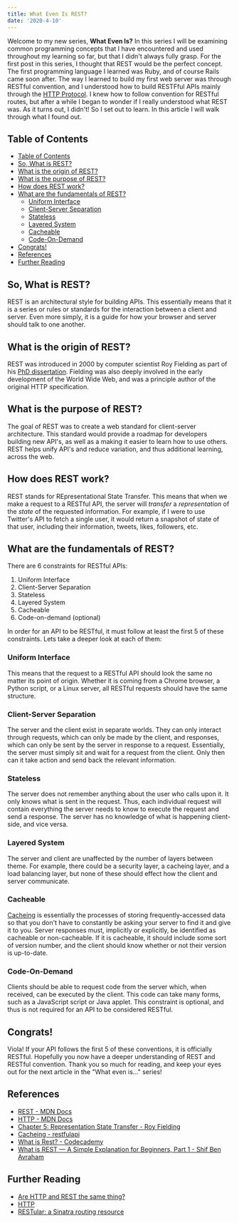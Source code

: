 ```yaml
---
title: What Even Is REST?
date: '2020-4-10'
---
```


Welcome to my new series, **What Even Is?** In this series I will be examining common programming concepts that I have encountered and used throughout my learning so far, but that I didn't always fully grasp. For the first post in this series, I thought that REST would be the perfect concept. The first programming language I learned was Ruby, and of course Rails came soon after. The way I learned to build my first web server was through RESTful convention, and I understood how to build RESTFful APIs mainly through the [HTTP Protocol](https://developer.mozilla.org/en-US/docs/Web/HTTP/Overview). I knew how to follow convention for RESTful routes, but after a while I began to wonder if I really understood what REST was. As it turns out, I didn't! So I set out to learn. In this article I will walk through what I found out.

## Table of Contents

- [Table of Contents](#table-of-contents)
- [So, What is REST?](#so-what-is-rest)
- [What is the origin of REST?](#what-is-the-origin-of-rest)
- [What is the purpose of REST?](#what-is-the-purpose-of-rest)
- [How does REST work?](#how-does-rest-work)
- [What are the fundamentals of REST?](#what-are-the-fundamentals-of-rest)
  - [Uniform Interface](#uniform-interface)
  - [Client-Server Separation](#client-server-separation)
  - [Stateless](#stateless)
  - [Layered System](#layered-system)
  - [Cacheable](#cacheable)
  - [Code-On-Demand](#code-on-demand)
- [Congrats!](#congrats)
- [References](#references)
- [Further Reading](#further-reading)

## So, What is REST?

REST is an architectural style for building APIs. This essentially means that it is a series or rules or standards for the interaction between a client and server. Even more simply, it is a guide for how your browser and server should talk to one another.

## What is the origin of REST?

REST was introduced in 2000 by computer scientist Roy Fielding as part of his [PhD dissertation](https://www.ics.uci.edu/~fielding/pubs/dissertation/rest_arch_style.htm). Fielding was also deeply involved in the early development of the World Wide Web, and was a principle author of the original HTTP specification.

## What is the purpose of REST?

The goal of REST was to create a web standard for client-server architecture. This standard would provide a roadmap for developers building new API's, as well as a making it easier to learn how to use others. REST helps unify API's and reduce variation, and thus additional learning, across the web.

## How does REST work?

REST stands for REpresentational State Transfer. This means that when we make a request to a RESTful API, the server will *transfer* a *representation* of the *state* of the requested information. For example, if I were to use Twitter's API to fetch a single user, it would return a snapshot of state of that user, including their information, tweets, likes, followers, etc.

## What are the fundamentals of REST?

There are 6 constraints for RESTful APIs:

1. Uniform Interface
2. Client-Server Separation
3. Stateless
4. Layered System
5. Cacheable
6. Code-on-demand (optional)

In order for an API to be RESTful, it must follow at least the first 5 of these constraints. Lets take a deeper look at each of them:

### Uniform Interface

This means that the request to a RESTful API should look the same no matter its point of origin. Whether it is coming from a Chrome browser, a Python script, or a Linux server, all RESTful requests should have the same structure.

### Client-Server Separation

The server and the client exist in separate worlds. They can only interact through requests, which can only be made by the client, and responses, which can only be sent by the server in response to a request. Essentially, the server must simply sit and wait for a request from the client. Only then can it take action and send back the relevant information.

### Stateless

The server does not remember anything about the user who calls upon it. It only knows what is sent in the request. Thus, each individual request will contain everything the server needs to know to execute the request and send a response. The server has no knowledge of what is happening client-side, and vice versa.

### Layered System

The server and client are unaffected by the number of layers between theme. For example, there could be a security layer, a cacheing layer, and a load balancing layer, but none of these should effect how the client and server communicate.

### Cacheable

[Cacheing](https://restfulapi.net/caching/) is essentially the processes of storing frequently-accessed data so that you don't have to constantly be asking your server to find it and give it to you. Server responses must, implicitly or explicitly, be identified as cacheable or non-cacheable. If it is cacheable, it should include some sort of version number, and the client should know whether or not their version is up-to-date.

### Code-On-Demand

Clients should be able to request code from the server which, when received, can be executed by the client. This code can take many forms, such as a JavaScript script or Java applet. This constraint is optional, and thus is not required for an API to be considered RESTful.

## Congrats!

Viola! If your API follows the first 5 of these conventions, it is officially RESTful. Hopefully you now have a deeper understanding of REST and RESTful convention. Thank you so much for reading, and keep your eyes out for the next article in the "What even is..." series!

## References

- [REST - MDN Docs](https://developer.mozilla.org/en-US/docs/Glossary/REST)
- [HTTP - MDN Docs](https://developer.mozilla.org/en-US/docs/Web/HTTP/Overview)
- [Chapter 5: Representation State Transfer - Roy Fielding](https://www.ics.uci.edu/~fielding/pubs/dissertation/rest_arch_style.htm)
- [Cacheing - restfulapi](https://restfulapi.net/caching/)
- [What is Rest? - Codecademy](https://www.codecademy.com/articles/what-is-rest)
- [What is REST — A Simple Explanation for Beginners, Part 1 - Shif Ben Avraham](https://medium.com/extend/what-is-rest-a-simple-explanation-for-beginners-part-1-introduction-b4a072f8740f)

## Further Reading

- [Are HTTP and REST the same thing?](http://restcookbook.com/Miscellaneous/rest-and-http/)
- [HTTP](https://developer.mozilla.org/en-US/docs/Web/HTTP/Overview)
- [RESTular: a Sinatra routing resource](http://www.restular.com/)

